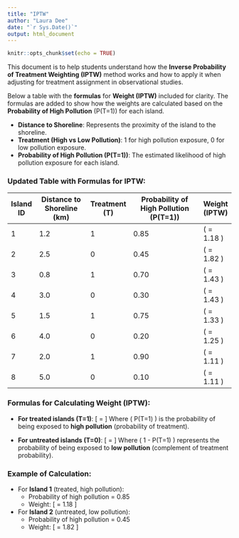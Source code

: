 ```yaml
---
title: "IPTW"
author: "Laura Dee"
date: "`r Sys.Date()`"
output: html_document
---
```


```r
knitr::opts_chunk$set(echo = TRUE)
```

This document is to  help students understand how the **Inverse Probability of Treatment Weighting (IPTW)** method works and how to apply it when adjusting for treatment assignment in observational studies. 

Below a table with the **formulas** for **Weight (IPTW)** included for clarity. The formulas are added to show how the weights are calculated based on the **Probability of High Pollution** (P(T=1)) for each island.

- **Distance to Shoreline**: Represents the proximity of the island to the shoreline.
- **Treatment (High vs Low Pollution)**: 1 for high pollution exposure, 0 for low pollution exposure.
- **Probability of High Pollution (P(T=1))**: The estimated likelihood of high pollution exposure for each island.

### Updated Table with Formulas for IPTW:

| Island ID | Distance to Shoreline (km) | Treatment (T) | Probability of High Pollution (P(T=1)) | Weight (IPTW)  |
|-----------|----------------------------|---------------|----------------------------------------|----------------|
| 1         | 1.2                        | 1             | 0.85                                   | \( \frac{1}{0.85} = 1.18 \)  |
| 2         | 2.5                        | 0             | 0.45                                   | \( \frac{1}{1 - 0.45} = 1.82 \)  |
| 3         | 0.8                        | 1             | 0.70                                   | \( \frac{1}{0.70} = 1.43 \)  |
| 4         | 3.0                        | 0             | 0.30                                   | \( \frac{1}{1 - 0.30} = 1.43 \)  |
| 5         | 1.5                        | 1             | 0.75                                   | \( \frac{1}{0.75} = 1.33 \)  |
| 6         | 4.0                        | 0             | 0.20                                   | \( \frac{1}{1 - 0.20} = 1.25 \)  |
| 7         | 2.0                        | 1             | 0.90                                   | \( \frac{1}{0.90} = 1.11 \)  |
| 8         | 5.0                        | 0             | 0.10                                   | \( \frac{1}{1 - 0.10} = 1.11 \)  |

### Formulas for Calculating Weight (IPTW):
- **For treated islands (T=1)**:
  \[
  \text{Weight} = \frac{1}{P(T=1)}
  \]
  Where \( P(T=1) \) is the probability of being exposed to **high pollution** (probability of treatment).

- **For untreated islands (T=0)**:
  \[
  \text{Weight} = \frac{1}{1 - P(T=1)}
  \]
  Where \( 1 - P(T=1) \) represents the probability of being exposed to **low pollution** (complement of treatment probability).

### Example of Calculation:

- For **Island 1** (treated, high pollution):
  - Probability of high pollution = 0.85
  - Weight: 
    \[
    \frac{1}{0.85} = 1.18
    \]
  
- For **Island 2** (untreated, low pollution):
  - Probability of high pollution = 0.45
  - Weight: 
    \[
    \frac{1}{1 - 0.45} = 1.82
    \]


